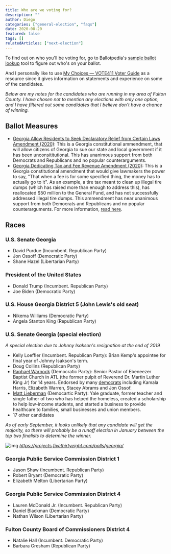```yaml
---
title: Who are we voting for?
description: ""
author: Diego
categories: ["general-election", "faqs"]
date: 2020-08-20
featured: false
tags: []
relatedArticles: ["next-election"]
---
```


To find out on who you'll be voting for, go to Ballotpedia's [sample ballot lookup](https://ballotpedia.org/Sample_Ballot_Lookup) tool to figure out who's on your ballot.

And I personally like to use [My Choices — VOTE411 Voter Guide](http://onyourballot.vote411.org/) as a resource since it gives information on statements and experience on some of the candidates.

_Below are my notes for the candidates who are running in my area of Fulton County._
_I have chosen not to mention any elections with only one option, and I have filtered out some candidates that I believe don't have a chance of winning._

## Ballot Measures

- [Georgia Allow Residents to Seek Declaratory Relief from Certain Laws Amendment (2020)](<https://ballotpedia.org/Georgia_Allow_Residents_to_Seek_Declaratory_Relief_from_Certain_Laws_Amendment_(2020)>): This is a Georgia constitutional ammendment, that will allow citizens of Georgia to sue our state and local government if it has been unconsititutional. This has unanimous support from both Democrats and Republicans and no popular counterarguments.
- [Georgia Dedicating Tax and Fee Revenue Amendment (2020)](<https://ballotpedia.org/Georgia_Dedicating_Tax_and_Fee_Revenue_Amendment_(2020)>): This is a Georgia constitutional amendment that would give lawmakers the power to say, "That when a fee is for some specified thing, the money has to actually go to it". As an example, a tire tax meant to clean up illegal tire dumps (which has raised more than enough to address this), has reallocated \$50 million to the General Fund, and has not successfully addressed illegal tire dumps. This ammendment has near unanimous support from both Democrats and Republicans and no popular counterarguments. For more information, [read here](https://www.wabe.org/georgia-amendment-on-how-the-state-uses-fees-goes-to-voters-this-fall/).

## Races

### U.S. Senate Georgia

- David Purdue (Incumbent. Republican Party)
- Jon Ossoff (Democratic Party)
- Shane Hazel (Libertarian Party)

### President of the United States

- Donald Trump (Incumbent. Republican Party)
- Joe Biden (Democratic Party)

### U.S. House Georgia District 5 (John Lewis's old seat)

- Nikema Williams (Democratic Party)
- Angela Stanton King (Republican Party)

### U.S. Senate Georgia (special election)

_A special election due to Johnny Isakson's resignation at the end of 2019_

- Kelly Loeffler (Incumbent. Republican Party): Brian Kemp's appointee for final year of Johnny Isakson's term.
- Doug Collins (Republican Party)
- [Raphael Warnock](https://warnockforgeorgia.com/) (Democratic Party): Senior Pastor of Ebeneezer Baptist Church in ATL (the former pulpit of Reverend Dr. Martin Luther King Jr) for 14 years. Endorsed by many [democrats](https://warnockforgeorgia.com/endorsements/) including Kamala Harris, Elizabeth Warren, Stacey Abrams and Jon Ossof.
- [Matt Lieberman](https://liebermanforsenate.com/) (Democartic Party): Yale graduate, former teacher and single father of two who has helped the homeless, created a scholarship to help low-income students, and started a business to provide healthcare to families, small businesses and union members.
- 17 other candidates

_As of early September, it looks unlikely that any candidate will get the majority, so there will probably be a runoff election in January between the top two finalists to determine the winner._

![img](/images/GeorgiaSenatePoll.png)
_https://projects.fivethirtyeight.com/polls/georgia/_

### Georgia Public Service Commission District 1

- Jason Shaw (Incumbent. Republican Party)
- Robert Bryant (Democratic Party)
- Elizabeth Melton (Libertarian Party)

### Georgia Public Service Commission District 4

- Lauren McDonald Jr. (Incumbent. Republican Party)
- Daniel Blackman (Democratic Party)
- Nathan Wilson (Libertarian Party)

### Fulton County Board of Commissioners District 4

- Natalie Hall (Incumbent. Democratic Party)
- Barbara Gresham (Republican Party)
